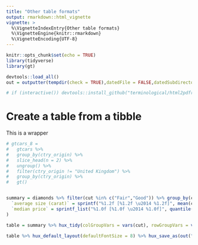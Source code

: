 ```yaml
---
title: "Other table formats"
output: rmarkdown::html_vignette
vignette: >
  %\VignetteIndexEntry{Other table formats}
  %\VignetteEngine{knitr::rmarkdown}
  %\VignetteEncoding{UTF-8}
---
```



```r
knitr::opts_chunk$set(echo = TRUE)
library(tidyverse)
library(gt)

devtools::load_all()
out = outputter(tempdir(check = TRUE),datedFile = FALSE,datedSubdirectory = FALSE)

# if (interactive()) devtools::install_github("terminological/html2pdfr@0.4.1", build_opts = c("--no-multiarch"))
```

# Create a table from a tibble

This is a wrapper 

```r

# gtcars_8 =
#   gtcars %>%
#   group_by(ctry_origin) %>%
#   slice_head(n = 2) %>%
#   ungroup() %>%
#   filter(ctry_origin != "United Kingdom") %>%
#   group_by(ctry_origin) %>%
#   gt()



```


```r
summary = diamonds %>% filter(cut %in% c("Fair","Good")) %>% group_by(cut,color,clarity) %>% summarise(
  `average size (carat)` = sprintf("%1.2f [%1.2f \u2014 %1.2f]", mean(carat), mean(carat)-1.96*sd(carat), mean(carat)+1.96*sd(carat)),
  `median price` = sprintf_list("%1.0f [%1.0f \u2014 %1.0f]", quantile(price, c(0.5,0.25,0.75)))
)

table = summary %>% hux_tidy(colGroupVars = vars(cut), rowGroupVars = vars(color, clarity))

table %>% hux_default_layout(defaultFontSize = 8) %>% hux_save_as(out("mulitpage_t2"), std_size$third)

```




